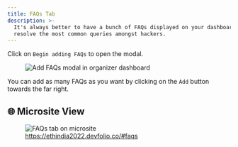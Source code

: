 ```yaml
---
title: FAQs Tab
description: >-
  It's always better to have a bunch of FAQs displayed on your dashboard to
  resolve the most common queries amongst hackers.
---
```


Click on `Begin adding FAQs` to open the modal.

<figure>
  <img src="/assets/FAQ.gif" alt="Add FAQs modal in organizer dashboard" />
</figure>

You can add as many FAQs as you want by clicking on the `Add` button towards the far right.


## 🌐 Microsite View

<figure>
  <img src="/assets/image (54).webp" alt="FAQs tab on microsite" />
<figcaption className="text-center mt-2">
  <a href="https://ethindia2022.devfolio.co/#faqs">
    https://ethindia2022.devfolio.co/#faqs
  </a>
</figcaption>

</figure>
